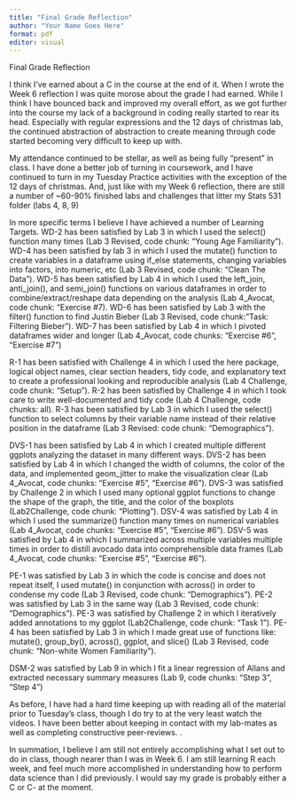 ```yaml
---
title: "Final Grade Reflection"
author: "Your Name Goes Here"
format: pdf
editor: visual
---
```


Final Grade Reflection


I think I've earned about a C in the course at the end of it.  When I wrote the Week 6 reflection I was quite morose about the grade I had earned.  While I think I have bounced back and improved my overall effort, as we got further into the course my lack of a background in coding really started to rear its head.  Especially with regular expressions and the 12 days of christmas lab, the continued abstraction of abstraction to create meaning through code started becoming very difficult to keep up with.   

My attendance continued to be stellar, as well as being fully "present" in class.  I have done a better job of turning in coursework, and I have continued to turn in my Tuesday Practice activities with the exception of the 12 days of christmas.  And, just like with my Week 6 reflection, there are still a number of ~60-90% finished labs and challenges that litter my Stats 531 folder (labs 4, 8, 9)

In more specific terms I believe I have achieved a number of Learning Targets. WD-2 has been satisfied by Lab 3 in which I used the select() function many times (Lab 3 Revised, code chunk: "Young Age Familiarity"). WD-4 has been satisfied by lab 3 in which I used the mutate() function to create variables in a dataframe using if_else statements, changing variables into factors, into numeric, etc (Lab 3 Revised, code chunk: "Clean The Data"). WD-5 has been satisfied by Lab 4 in which I used the left_join, anti_join(), and semi_join() functions on various dataframes in order to combine/extract/reshape data depending on the analysis (Lab 4_Avocat, code chunk: "Exercise #7). WD-6 has been satisfied by Lab 3 with the filter() function to find Justin Bieber (Lab 3 Revised, code chunk: "Task: Filtering Bieber").  WD-7 has been satisfied by Lab 4 in which I pivoted dataframes wider and longer (Lab 4_Avocat, code chunks: "Exercise #6", "Exercise #7")

R-1 has been satisfied with Challenge 4 in which I used the here package, logical object names, clear section headers, tidy code, and explanatory text to create a professional looking and reproducible analysis (Lab 4 Challenge, code chunk: "Setup"). R-2 has been satisfied by Challenge 4 in which I took care to write well-documented and tidy code (Lab 4 Challenge, code chunks: all). R-3 has been satisfied by Lab 3 in which I used the select() function to select columns by their variable name instead of their relative position in the dataframe (Lab 3 Revised: code chunk: "Demographics"). 

DVS-1 has been satisfied by Lab 4 in which I created multiple different ggplots analyzing the dataset in many different ways. DVS-2 has been satisfied by Lab 4 in which I changed the width of columns, the color of the data, and implemented geom_jitter to make the visualization clear (Lab 4_Avocat, code chunks: "Exercise #5", "Exercise #6").  DVS-3 was satisfied by Challenge 2 in which I used many optional ggplot functions to change the shape of the graph, the title, and the color of the boxplots (Lab2Challenge, code chunk: "Plotting"). DSV-4 was satisfied by Lab 4 in which I used the summarize() function many times on numerical variables (Lab 4_Avocat, code chunks: "Exercise #5", "Exercise #6"). DSV-5 was satisfied by Lab 4 in which I summarized across multiple variables multiple times in order to distill avocado data into comprehensible data frames (Lab 4_Avocat, code chunks: "Exercise #5", "Exercise #6").

PE-1 was satisfied by Lab 3 in which the code is concise and does not repeat itself, I used mutate() in conjunction with across() in order to condense my code (Lab 3 Revised, code chunk: "Demographics"). PE-2 was satisfied by Lab 3 in the same way (Lab 3 Revised, code chunk: "Demographics"). PE-3 was satisfied by Challenge 2 in which I iteratively added annotations to my ggplot (Lab2Challenge, code chunk: "Task 1"). PE-4 has been satisfied by Lab 3 in which I made great use of functions like: mutate(), group_by(), across(), ggplot, and slice() (Lab 3 Revised, code chunk: "Non-white Women Familiarity").

DSM-2 was satisfied by Lab 9 in which I fit a linear regression of Allans and extracted necessary summary measures (Lab 9, code chunks: "Step 3", "Step 4")

As before, I have had a hard time keeping up with reading all of the material prior to Tuesday's class, though I do try to at the very least watch the videos. I have been better about keeping in contact with my lab-mates as well as completing constructive peer-reviews. .

In summation, I believe I am still not entirely accomplishing what I set out to do in class, though nearer than I was in Week 6. I am still learning R each week, and feel much more accomplished in understanding how to perform data science than I did previously.  I would say my grade is probably either a C or C- at the moment. 